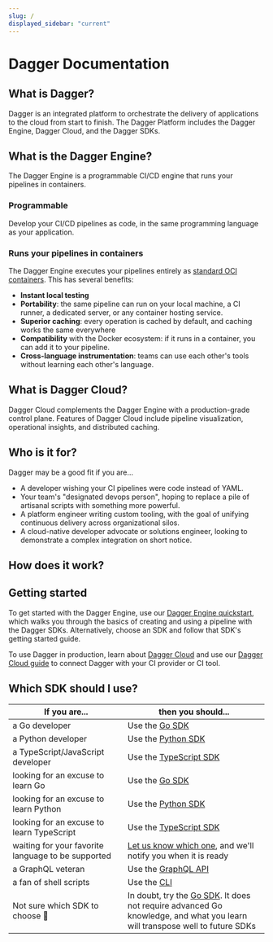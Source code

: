 ```yaml
---
slug: /
displayed_sidebar: "current"
---
```



# Dagger Documentation

## What is Dagger?

Dagger is an integrated platform to orchestrate the delivery of applications to the cloud from start to finish. The Dagger Platform includes the Dagger Engine, Dagger Cloud, and the Dagger SDKs.

## What is the Dagger Engine?

The Dagger Engine is a programmable CI/CD engine that runs your pipelines in containers.

### Programmable

Develop your CI/CD pipelines as code, in the same programming language as your application.

### Runs your pipelines in containers

The Dagger Engine executes your pipelines entirely as [standard OCI containers](https://opencontainers.org/). This has several benefits:

* **Instant local testing**
* **Portability**: the same pipeline can run on your local machine, a CI runner, a dedicated server, or any container hosting service.
* **Superior caching**: every operation is cached by default, and caching works the same everywhere
* **Compatibility** with the Docker ecosystem: if it runs in a container, you can add it to your pipeline.
* **Cross-language instrumentation**: teams can use each other's tools without learning each other's language.

## What is Dagger Cloud?

Dagger Cloud complements the Dagger Engine with a production-grade control plane. Features of Dagger Cloud include pipeline visualization, operational insights, and distributed caching.

## Who is it for?

Dagger may be a good fit if you are...

* A developer wishing your CI pipelines were code instead of YAML.
* Your team's "designated devops person", hoping to replace a pile of artisanal scripts with something more powerful.
* A platform engineer writing custom tooling, with the goal of unifying continuous delivery across organizational silos.
* A cloud-native developer advocate or solutions engineer, looking to demonstrate a complex integration on short notice.

## How does it work?

<PartialHowDaggerWorks />

## Getting started

To get started with the Dagger Engine, use our [Dagger Engine quickstart](./quickstart/index.mdx), which walks you through the basics of creating and using a pipeline with the Dagger SDKs. Alternatively, choose an SDK and follow that SDK's getting started guide.

To use Dagger in production, learn about [Dagger Cloud](https://dagger.io/cloud) and use our [Dagger Cloud guide](./cloud/572923-get-started.mdx) to connect Dagger with your CI provider or CI tool.

## Which SDK should I use?

| If you are... | then you should... |
| -- | -- |
| a Go developer | Use the [Go SDK](sdk/go) |
| a Python developer | Use the [Python SDK](sdk/python) |
| a TypeScript/JavaScript developer | Use the [TypeScript SDK](sdk/typescript) |
| looking for an excuse to learn Go | Use the [Go SDK](sdk/go) |
| looking for an excuse to learn Python | Use the [Python SDK](sdk/python) |
| looking for an excuse to learn TypeScript | Use the [TypeScript SDK](sdk/typescript) |
| waiting for your favorite language to be supported | [Let us know which one](https://airtable.com/shrzABOn1wCk5yBF4), and we'll notify you when it is ready |
| a GraphQL veteran | Use the [GraphQL API](api) |
| a fan of shell scripts | Use the [CLI](cli) |
| Not sure which SDK to choose 🤷 | In doubt, try the [Go SDK](sdk/go). It does not require advanced Go knowledge, and what you learn will transpose well to future SDKs

